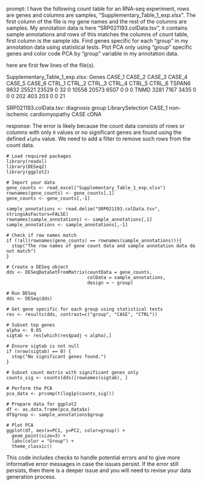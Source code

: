prompt:
I have the following count table for an RNA-seq experiment, rows are genes and columns are samples, "Supplementary_Table_1_exp.xlsx". The first column of the file is my gene names and the rest of the columns are samples. My annotation data is here  "SRP021193.colData.tsv", it contains sample annotations and rows of this matches the columns of count table, first column is the sample ids. Find genes specific for each "group" in my annotation data  using statistical tests. Plot PCA only using "group" specific genes and color code PCA by "group" variable in my annotation data.

here are first few lines of the file(s).

Supplementary_Table_1_exp.xlsx:
Genes	CASE_1	CASE_2	CASE_3	CASE_4	CASE_5	CASE_6	CTRL_1	CTRL_2	CTRL_3	CTRL_4	CTRL_5	CTRL_6
TSPAN6	9832	25521	23529	0	32	0	10558	20573	6507	0	0	 0
TNMD	3281	 7167	 3435	0	 0	0	  202	  403	 203	0	0	21


SRP021193.colData.tsv:
diagnosis	group	LibrarySelection
CASE_1	non-ischemic cardiomyopathy	CASE	cDNA


response:
The error is likely because the count data consists of rows or columns with only `0` values or no significant genes are found using the defined `alpha` value. We need to add a filter to remove such rows from the count data. 

```
# Load required packages
library(readxl)
library(DESeq2)
library(ggplot2)

# Import your data
gene_counts <- read_excel("Supplementary_Table_1_exp.xlsx")
rownames(gene_counts) <- gene_counts[,1]
gene_counts <- gene_counts[,-1]

sample_annotations <- read.delim("SRP021193.colData.tsv", stringsAsFactors=FALSE)
rownames(sample_annotations) <- sample_annotations[,1]
sample_annotations <- sample_annotations[,-1]

# Check if row names match
if (!all(rownames(gene_counts) == rownames(sample_annotations))){
  stop("The row names of gene count data and sample annotation data do not match")
}

# Create a DESeq object
dds <- DESeqDataSetFromMatrix(countData = gene_counts,
                              colData = sample_annotations,
                              design = ~ group)

# Run DESeq
dds <- DESeq(dds)

# Get gene specific for each group using statistical tests
res <- results(dds, contrast=c("group", "CASE", "CTRL"))

# Subset top genes
alpha <- 0.05 
sigtab <- res[which(res$padj < alpha),]

# Ensure sigtab is not null
if (nrow(sigtab) == 0) {
  stop("No significant genes found.")
}

# Subset count matrix with significant genes only
counts_sig <- counts(dds)[rownames(sigtab), ]

# Perform the PCA
pca_data <- prcomp(t(log1p(counts_sig)))

# Prepare data for ggplot2
df <- as.data.frame(pca_data$x)
df$group <- sample_annotations$group
  
# Plot PCA
ggplot(df, aes(x=PC1, y=PC2, color=group)) +
  geom_point(size=3) +
  labs(color = "Group") +
  theme_classic()
```
This code includes checks to handle potential errors and to give more informative error messages in case the issues persist. If the error still persists, then there is a deeper issue and you will need to revise your data generation process.

